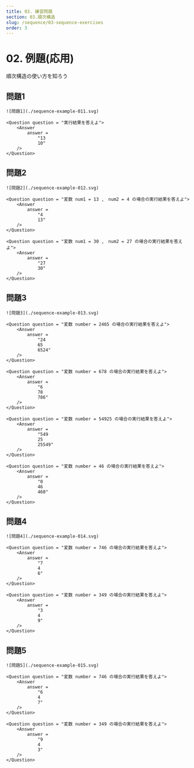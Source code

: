 ```yaml
---
title: 03. 練習問題
section: 03.順次構造
slug: /sequence/03-sequence-exercises
order: 3
---
```



# 02. 例題(応用)

<p className="goal">順次構造の使い方を知ろう</p>

## 問題1

    ![問題1](./sequence-example-011.svg)

    <Question question = "実行結果を答えよ">
        <Answer
            answer =
                "13
                10"
        />
    </Question>

## 問題2

    ![問題2](./sequence-example-012.svg)

    <Question question = "変数 num1 = 13 ,　num2 = 4 の場合の実行結果を答えよ">
        <Answer
            answer =
                "4
                13"
        />
    </Question>

    <Question question = "変数 num1 = 30 ,　num2 = 27 の場合の実行結果を答えよ">
        <Answer
            answer =
                "27
                30"
        />
    </Question>

## 問題3

    ![問題3](./sequence-example-013.svg)

    <Question question = "変数 number = 2465 の場合の実行結果を答えよ">
        <Answer
            answer =
                "24
                65
                6524"
        />
    </Question>

    <Question question = "変数 number = 678 の場合の実行結果を答えよ">
        <Answer
            answer =
                "6
                78
                786"
        />
    </Question>

    <Question question = "変数 number = 54925 の場合の実行結果を答えよ">
        <Answer
            answer =
                "549
                25
                25549"
        />
    </Question>

    <Question question = "変数 number = 46 の場合の実行結果を答えよ">
        <Answer
            answer =
                "0
                46
                460"
        />
    </Question>

## 問題4

    ![問題4](./sequence-example-014.svg)

    <Question question = "変数 number = 746 の場合の実行結果を答えよ">
        <Answer
            answer =
                "7
                4
                6"
        />
    </Question>

    <Question question = "変数 number = 349 の場合の実行結果を答えよ">
        <Answer
            answer =
                "3
                4
                9"
        />
    </Question>

## 問題5

    ![問題5](./sequence-example-015.svg)

    <Question question = "変数 number = 746 の場合の実行結果を答えよ">
        <Answer
            answer =
                "6
                4
                7"
        />
    </Question>

    <Question question = "変数 number = 349 の場合の実行結果を答えよ">
        <Answer
            answer =
                "9
                4
                3"
        />
    </Question>